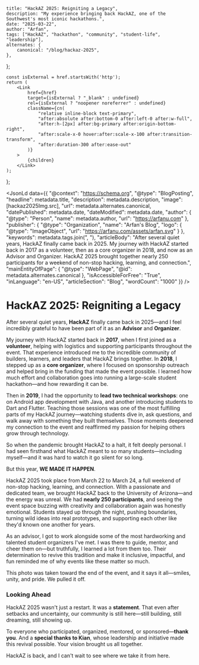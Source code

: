 
	title: "HackAZ 2025: Reigniting a Legacy",
	description: "My experience bringing back HackAZ, one of the Southwest's most iconic hackathons.",
	date: "2025-03-22",
	author: "Arfan",
	tags: ["HackAZ", "hackathon", "community", "student-life", "leadership"],
	alternates: {
		canonical: "/blog/hackaz-2025",
	},
};

	const isExternal = href.startsWith('http');
	return (
		<Link
			href={href}
			target={isExternal ? "_blank" : undefined}
			rel={isExternal ? "noopener noreferrer" : undefined}
			className={cn(
				"relative inline-block text-primary",
				"after:absolute after:bottom-0 after:left-0 after:w-full",
				"after:h-[2px] after:bg-primary after:origin-bottom-right",
				"after:scale-x-0 hover:after:scale-x-100 after:transition-transform",
				"after:duration-300 after:ease-out"
			)}
		>
			{children}
		</Link>
	);
};

<JsonLd data={{
	"@context": "https://schema.org",
	"@type": "BlogPosting",
	"headline": metadata.title,
	"description": metadata.description,
	"image": [hackaz2025Img.src],
	"url": metadata.alternates.canonical,
	"datePublished": metadata.date,
	"dateModified": metadata.date,
	"author": {
		"@type": "Person",
		"name": metadata.author,
		"url": "https://arfanu.com"
	},
	"publisher": {
		"@type": "Organization",
		"name": "Arfan's Blog",
		"logo": {
			"@type": "ImageObject",
			"url": "https://arfanu.com/assets/arfan.svg"
		}
	},
	"keywords": metadata.tags.join(", "),
	"articleBody": "After several quiet years, HackAZ finally came back in 2025. My journey with HackAZ started back in 2017 as a volunteer, then as a core organizer in 2018, and now as an Advisor and Organizer. HackAZ 2025 brought together nearly 250 participants for a weekend of non-stop hacking, learning, and connection.",
	"mainEntityOfPage": {
		"@type": "WebPage",
		"@id": metadata.alternates.canonical
	},
	"isAccessibleForFree": "True",
	"inLanguage": "en-US",
	"articleSection": "Blog",
	"wordCount": "1000"
}} />

# HackAZ 2025: Reigniting a Legacy

After several quiet years, **<StyledLink href="https://hack.arizona.edu">HackAZ</StyledLink>** finally came back in 2025—and I feel incredibly grateful to have been part of it as an **Advisor** and **Organizer**.

My journey with HackAZ started back in **2017**, when I first joined as a **volunteer**, helping with logistics and supporting participants throughout the event. That experience introduced me to the incredible community of builders, learners, and leaders that HackAZ brings together. In **2018**, I stepped up as a **core organizer**, where I focused on sponsorship outreach and helped bring in the funding that made the event possible. I learned how much effort and collaboration goes into running a large-scale student hackathon—and how rewarding it can be.

Then in **2019**, I had the opportunity to **lead two technical workshops**: one on Android app development with Java, and another introducing students to Dart and Flutter. Teaching those sessions was one of the most fulfilling parts of my HackAZ journey—watching students dive in, ask questions, and walk away with something they built themselves. Those moments deepened my connection to the event and reaffirmed my passion for helping others grow through technology.

So when the pandemic brought HackAZ to a halt, it felt deeply personal. I had seen firsthand what HackAZ meant to so many students—including myself—and it was hard to watch it go silent for so long.

But this year, **WE MADE IT HAPPEN**.

HackAZ 2025 took place from March 22 to March 24, a full weekend of non-stop hacking, learning, and connection. With a passionate and dedicated team, we brought HackAZ back to the University of Arizona—and the energy was unreal. We had **nearly 250 participants**, and seeing the event space buzzing with creativity and collaboration again was honestly emotional. Students stayed up through the night, pushing boundaries, turning wild ideas into real prototypes, and supporting each other like they'd known one another for years.

As an advisor, I got to work alongside some of the most hardworking and talented student organizers I've met. I was there to guide, mentor, and cheer them on—but truthfully, I learned a lot from them too. Their determination to revive this tradition and make it inclusive, impactful, and fun reminded me of why events like these matter so much.

<MaskedImage
	src={hackaz2025Img}
	alt="HackAZ 2025 Team"
	width={500}
	height={500}
	variant="shape6"
	className="w-[70%] rounded-lg mx-auto"
/>

<div className="flex justify-center">
	<div className="leading-snug mt-2 text-sm">
		This photo was taken toward the end of the event, and it says it all—smiles, unity, and pride. We pulled it off.
	</div>
</div>

### Looking Ahead

HackAZ 2025 wasn't just a restart. It was a **statement**. That even after setbacks and uncertainty, our community is still here—still building, still dreaming, still showing up.

To everyone who participated, organized, mentored, or sponsored—**thank you**. And a **special thanks to Kian**, whose leadership and initiative made this revival possible. Your vision brought us all together.

HackAZ is back, and I can't wait to see where we take it from here.
